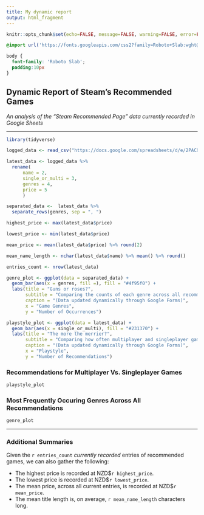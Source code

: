 ```yaml
---
title: My dynamic report
output: html_fragment
---
```


```r
knitr::opts_chunk$set(echo=FALSE, message=FALSE, warning=FALSE, error=FALSE)

```

```css
@import url('https://fonts.googleapis.com/css2?family=Roboto+Slab:wght@100..900&display=swap');

body {
  font-family: 'Roboto Slab';
  padding:10px
}
```

## Dynamic Report of Steam's Recommended Games

*An analysis of the "Steam Recommended Page" data currently recorded in Google Sheets*

---

```r
library(tidyverse)

logged_data <- read_csv("https://docs.google.com/spreadsheets/d/e/2PACX-1vSNgQgD-2uGRVZMrgSd7WZ8fKjyIfZf-9nLJmLmfoGfkl63MTWI6czrAT56rloVPRysxuMrkLk9__fl/pub?output=csv")

latest_data <- logged_data %>% 
  rename(
      name = 2,
      single_or_multi = 3,
      genres = 4,
      price = 5
      )

separated_data <-  latest_data %>%
  separate_rows(genres, sep = ", ")

highest_price <- max(latest_data$price)

lowest_price <- min(latest_data$price)

mean_price <- mean(latest_data$price) %>% round(2)

mean_name_length <- nchar(latest_data$name) %>% mean() %>% round()

entries_count <- nrow(latest_data)

genre_plot <- ggplot(data = separated_data) +
  geom_bar(aes(x = genres, fill =), fill = "#4f95f0") +
  labs(title = "Guns or roses?",
       subtitle = "Comparing the counts of each genre across all recommendations",
       caption = "(Data updated dynamically through Google Forms)",
       x = "Game Genres",
       y = "Number of Occurrences")

playstyle_plot <- ggplot(data = latest_data) +
  geom_bar(aes(x = single_or_multi), fill = "#231370") +
  labs(title = "The more the merrier?",
       subtitle = "Comparing how often multiplayer and singleplayer games were each recommended",
       caption = "(Data updated dynamically through Google Forms)",
       x = "Playstyle",
       y = "Number of Recommendations")

```

### Recommendations for Multiplayer Vs. Singleplayer Games

```r
playstyle_plot
```

### Most Frequently Occuring Genres Across All Recommendations

```r
genre_plot
```

---

### Additional Summaries

Given the `r entries_count` *currently recorded* entries of recommended games, we can also
gather the following:

- The highest price is recorded at NZD$`r highest_price`.
- The lowest price is recorded at NZD$`r lowest_price`.
- The mean price, across all current entries, is recorded at NZD$`r mean_price`.
- The mean title length is, on average, `r mean_name_length` characters long.

